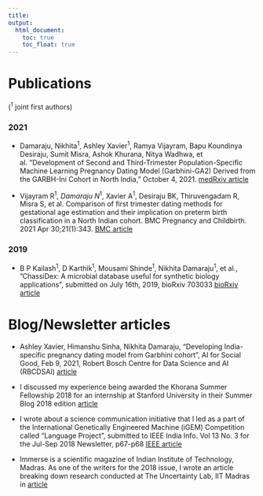 ```yaml
---
title: 
output: 
  html_document:
    toc: true
    toc_float: true
---
```


# Publications
(<sup>1</sup> joint first authors)

### 2021
* Damaraju, Nikhita<sup>1</sup>, Ashley Xavier<sup>1</sup>, Ramya Vijayram, Bapu Koundinya Desiraju, Sumit Misra, Ashok Khurana, Nitya Wadhwa, et al. “Development of Second and Third-Trimester Population-Specific Machine Learning Pregnancy Dating Model (Garbhini-GA2) Derived from the GARBH-Ini Cohort in North India,” October 4, 2021. <a href = "https://doi.org/10.1101/2021.10.02.21264450"> medRxiv article </a>

*	Vijayram R<sup>1</sup>, *Damaraju N*<sup>1</sup>, Xavier A<sup>1</sup>, Desiraju BK, Thiruvengadam R, Misra S, et al. Comparison of first trimester dating methods for gestational age estimation and their implication on preterm birth classification in a North Indian cohort. BMC Pregnancy and Childbirth. 2021 Apr 30;21(1):343. <a href = "https://bmcpregnancychildbirth.biomedcentral.com/articles/10.1186/s12884-021-03807-4"> BMC article </a>

### 2019

*	B P Kailash<sup>1</sup>, D Karthik<sup>1</sup>, Mousami Shinde<sup>1</sup>, Nikhita Damaraju<sup>1</sup>, et al., ”ChassiDex: A microbial database useful for synthetic biology applications”, submitted on July 16th, 2019, bioRxiv 703033 <a href = "https://www.biorxiv.org/content/biorxiv/early/2019/07/16/703033.full.pdf"> bioRxiv article </a>


# Blog/Newsletter articles

* Ashley Xavier, Himanshu Sinha, Nikhita Damaraju, "Developing India-specific pregnancy dating model from Garbhini cohort", AI for Social Good, Feb 9, 2021, Robert Bosch Centre for Data Science and AI (RBCDSAI) <a href = "https://rbcdsai.iitm.ac.in/blogs/garbhini/"> article </a>

* I discussed my experience being awarded the Khorana Summer Fellowship 2018 for an internship at Stanford University in their Summer Blog 2018 edition <a href = "https://www.winstepforward.org/blog/2018/09/nikhita-damaraju-summer-blog-2018/"> article </a>

*	I wrote about a science communication initiative that I led as a part of the International Genetically Engineered Machine (iGEM) Competition called "Language Project", submitted to IEEE India Info. Vol 13 No. 3 for the Jul-Sep 2018 Newsletter, p67-p68 <a href = "https://site.ieee.org/indiacouncil/files/2018/11/p67-p68.pdf"> IEEE article </a>

* Immerse is a scientific magazine of Indian Institute of Technology, Madras. As one of the writers for the 2018 issue, I wrote an article breaking down research conducted at The Uncertainty Lab, IIT Madras in <a href = "https://www.t5eiitm.org/unraveling-uncertainty/"> article </a>
